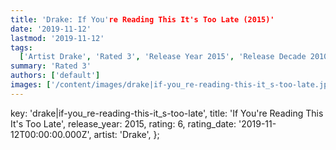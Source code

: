 ```yaml
---
title: 'Drake: If You're Reading This It's Too Late (2015)'
date: '2019-11-12'
lastmod: '2019-11-12'
tags:
  ['Artist Drake', 'Rated 3', 'Release Year 2015', 'Release Decade 2010']
summary: 'Rated 3'
authors: ['default']
images: ['/content/images/drake|if-you_re-reading-this-it_s-too-late.jpg']
---
```


  key: 'drake|if-you_re-reading-this-it_s-too-late',
  title: 'If You're Reading This It's Too Late',
  release_year: 2015,
  rating: 6,
  rating_date: '2019-11-12T00:00:00.000Z',
  artist: 'Drake',
};

<MusicRating data={data} />
